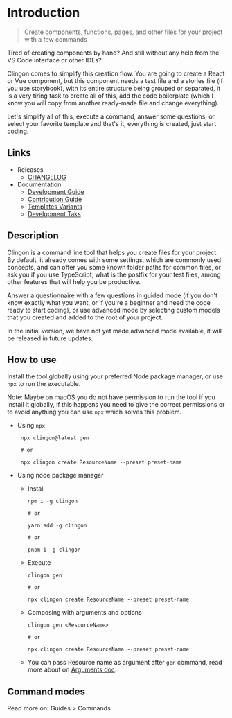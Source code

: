 
# Introduction

> Create components, functions, pages, and other files for your project with a few commands

Tired of creating components by hand? And still without any help from the VS Code interface or other IDEs?

Clingon comes to simplify this creation flow.
You are going to create a React or Vue component, but this component needs a test file and a stories file (if you use storybook), with its entire structure being grouped or separated, it is a very tiring task to create all of this, add the code boilerplate (which I know you will copy from another ready-made file and change everything).

Let's simplify all of this, execute a command, answer some questions, or select your favorite template and that's it, everything is created, just start coding.

## Links

- Releases
  - [CHANGELOG](https://github.com/ipetinate/clingon/blob/main/CHANGELOG.md)
- Documentation
  - [Development Guide](https://github.com/ipetinate/clingon/blob/main/doc/DEVELOPMENT_GUIDE.md)
  - [Contribution Guide](https://github.com/ipetinate/clingon/blob/main/doc/CONTRIBUTION_GUIDE.md)
  - [Templates Variants](https://github.com/ipetinate/clingon/blob/main/doc/TEMPLATES.md)
  - [Development Taks](https://github.com/ipetinate/clingon/blob/main/doc/TASKS.md)

## Description

Clingon is a command line tool that helps you create files for your project.
By default, it already comes with some settings, which are commonly used concepts, and can offer you some known folder paths for common files, or ask you if you use TypeScript, what is the postfix for your test files, among other features that will help you be productive.

Answer a questionnaire with a few questions in guided mode (if you don't know exactly what you want, or if you're a beginner and need the code ready to start coding), or use advanced mode by selecting custom models that you created and added to the root of your project.

In the initial version, we have not yet made advanced mode available, it will be released in future updates.

## How to use

Install the tool globally using your preferred Node package manager, or use `npx` to run the executable.

Note: Maybe on macOS you do not have permission to run the tool if you install it globally, if this happens you need to give the correct permissions or to avoid anything you can use `npx` which solves this problem.

- Using `npx`

  ```shell
   npx clingon@latest gen

   # or

   npx clingon create ResourceName --preset preset-name
  ```

- Using node package manager

  - Install

    ```shell
    npm i -g clingon

    # or

    yarn add -g clingon

    # or

    pnpm i -g clingon

    ```

  - Execute

    ```shell
    clingon gen

    # or

    npx clingon create ResourceName --preset preset-name
    ```

  - Composing with arguments and options

    ```shell
    clingon gen <ResourceName>

    # or

    npx clingon create ResourceName --preset preset-name
    ```

  - You can pass Resource name as argument after `gen` command, read more about on [Arguments doc](https://www.clingon.dev/docs/arguments).

## Command modes

Read more on: <Link href="/docs/guide/commands" className='underline text-sky-500'>Guides \> Commands</Link>
